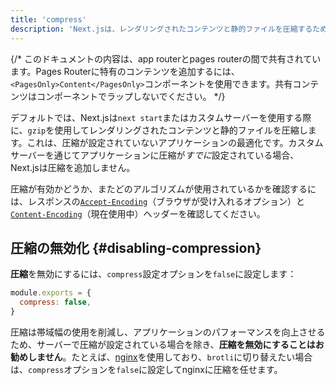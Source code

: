 ```yaml
---
title: 'compress'
description: 'Next.jsは、レンダリングされたコンテンツと静的ファイルを圧縮するためにgzip圧縮を提供します。これはサーバーターゲットでのみ機能します。詳細はこちらをご覧ください。'
---
```


{/* このドキュメントの内容は、app routerとpages routerの間で共有されています。Pages Routerに特有のコンテンツを追加するには、`<PagesOnly>Content</PagesOnly>`コンポーネントを使用できます。共有コンテンツはコンポーネントでラップしないでください。 */}

デフォルトでは、Next.jsは`next start`またはカスタムサーバーを使用する際に、`gzip`を使用してレンダリングされたコンテンツと静的ファイルを圧縮します。これは、圧縮が設定されていないアプリケーションの最適化です。カスタムサーバーを通じてアプリケーションに圧縮が*すでに*設定されている場合、Next.jsは圧縮を追加しません。

圧縮が有効かどうか、またどのアルゴリズムが使用されているかを確認するには、レスポンスの[`Accept-Encoding`](https://developer.mozilla.org/en-US/docs/Web/HTTP/Headers/Accept-Encoding)（ブラウザが受け入れるオプション）と[`Content-Encoding`](https://developer.mozilla.org/en-US/docs/Web/HTTP/Headers/Content-Encoding)（現在使用中）ヘッダーを確認してください。

## 圧縮の無効化 {#disabling-compression}

**圧縮**を無効にするには、`compress`設定オプションを`false`に設定します：

```js title="next.config.js"
module.exports = {
  compress: false,
}
```

圧縮は帯域幅の使用を削減し、アプリケーションのパフォーマンスを向上させるため、サーバーで圧縮が設定されている場合を除き、**圧縮を無効にすることはお勧めしません**。たとえば、[nginx](https://nginx.org/)を使用しており、`brotli`に切り替えたい場合は、`compress`オプションを`false`に設定してnginxに圧縮を任せます。
